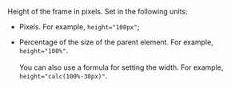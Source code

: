 Height of the frame in pixels. Set in the following units:

- Pixels. For example, `height="100px"`;

- Percentage of the size of the parent element. For example, `height="100%"`.<br/><br/>You can also use a formula for setting the width. For example, `height="calc(100%-30px)"`.